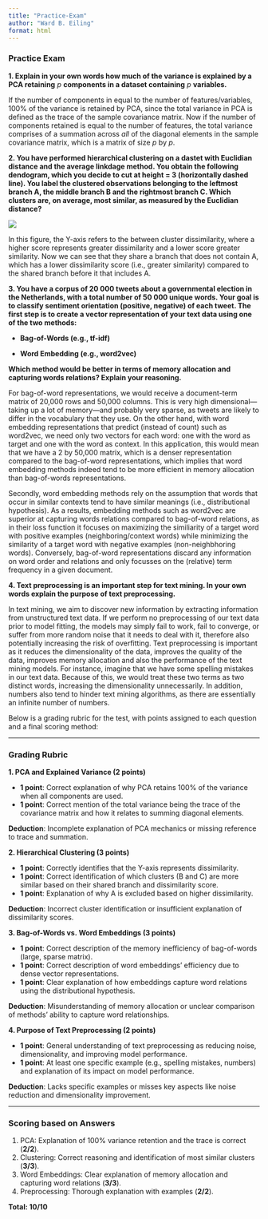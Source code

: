 ```yaml
---
title: "Practice-Exam"
author: "Ward B. Eiling"
format: html
---
```


### Practice Exam

**1. Explain in your own words how much of the variance is explained by a PCA retaining** $p$ **components in a dataset containing** $p$ **variables.**

If the number of components in equal to the number of features/variables, 100% of the variance is retained by PCA, since the total variance in PCA is defined as the trace of the sample covariance matrix. Now if the number of components retained is equal to the number of features, the total variance comprises of a summation across *all* of the diagonal elements in the sample covariance matrix, which is a matrix of size $p$ by $p$.

**2. You have performed hierarchical clustering on a dastet with Euclidian distance and the average linkdage method. You obtain the following dendogram, which you decide to cut at height = 3 (horizontally dashed line). You label the clustered observations belonging to the leftmost branch A, the middle branch B and the rightmost branch C. Which clusters are, on average, most similar, as measured by the Euclidian distance?**

![](images/clipboard-2051524977.png)

In this figure, the Y-axis refers to the between cluster dissimilarity, where a higher score represents greater dissimilarity and a lower score greater similarity. Now we can see that they share a branch that does not contain A, which has a lower dissimilarity score (i.e., greater similarity) compared to the shared branch before it that includes A.

**3. You have a corpus of 20 000 tweets about a governmental election in the Netherlands, with a total number of 50 000 unique words. Your goal is to classify sentiment orientation (positive, negative) of each tweet. The first step is to create a vector representation of your text data using one of the two methods:**

-   **Bag-of-Words (e.g., tf-idf)**

-   **Word Embedding (e.g., word2vec)**

**Which method would be better in terms of memory allocation and capturing words relations? Explain your reasoning.**

For bag-of-word representations, we would receive a document-term matrix of 20,000 rows and 50,000 columns. This is very high dimensional—taking up a lot of memory—and probably very sparse, as tweets are likely to differ in the vocabulary that they use. On the other hand, with word embedding representations that predict (instead of count) such as word2vec, we need only two vectors for each word: one with the word as target and one with the word as context. In this application, this would mean that we have a 2 by 50,000 matrix, which is a denser representation compared to the bag-of-word representations, which implies that word embedding methods indeed tend to be more efficient in memory allocation than bag-of-words representations.

Secondly, word embedding methods rely on the assumption that words that occur in similar contexts tend to have similar meanings (i.e., distributional hypothesis). As a results, embedding methods such as word2vec are superior at capturing words relations compared to bag-of-word relations, as in their loss function it focuses on maximizing the similiarity of a target word with positive examples (neighboring/context words) while minimizing the similarity of a target word with negative examples (non-neighbhoring words). Conversely, bag-of-word representations discard any information on word order and relations and only focusses on the (relative) term frequency in a given document.

**4. Text preprocessing is an important step for text mining. In your own words explain the purpose of text preprocessing.**

In text mining, we aim to discover new information by extracting information from unstructured text data. If we perform no preprocessing of our text data prior to model fitting, the models may simply fail to work, fail to converge, or suffer from more random noise that it needs to deal with it, therefore also potentially increasing the risk of overfitting. Text preprocessing is important as it reduces the dimensionality of the data, improves the quality of the data, improves memory allocation and also the performance of the text mining models. For instance, imagine that we have some spelling mistakes in our text data. Because of this, we would treat these two terms as two distinct words, increasing the dimensionality unnecessarily. In addition, numbers also tend to hinder text mining algorithms, as there are essentially an infinite number of numbers.

Below is a grading rubric for the test, with points assigned to each question and a final scoring method:

---

### Grading Rubric

**1. PCA and Explained Variance (2 points)**

- **1 point**: Correct explanation of why PCA retains 100% of the variance when all components are used.
- **1 point**: Correct mention of the total variance being the trace of the covariance matrix and how it relates to summing diagonal elements.

**Deduction**: Incomplete explanation of PCA mechanics or missing reference to trace and summation.

**2. Hierarchical Clustering (3 points)**

- **1 point**: Correctly identifies that the Y-axis represents dissimilarity.
- **1 point**: Correct identification of which clusters (B and C) are more similar based on their shared branch and dissimilarity score.
- **1 point**: Explanation of why A is excluded based on higher dissimilarity.

**Deduction**: Incorrect cluster identification or insufficient explanation of dissimilarity scores.

**3. Bag-of-Words vs. Word Embeddings (3 points)**

- **1 point**: Correct description of the memory inefficiency of bag-of-words (large, sparse matrix).
- **1 point**: Correct description of word embeddings' efficiency due to dense vector representations.
- **1 point**: Clear explanation of how embeddings capture word relations using the distributional hypothesis.

**Deduction**: Misunderstanding of memory allocation or unclear comparison of methods' ability to capture word relationships.

**4. Purpose of Text Preprocessing (2 points)**

- **1 point**: General understanding of text preprocessing as reducing noise, dimensionality, and improving model performance.
- **1 point**: At least one specific example (e.g., spelling mistakes, numbers) and explanation of its impact on model performance.

**Deduction**: Lacks specific examples or misses key aspects like noise reduction and dimensionality improvement.

---

### Scoring based on Answers
1. PCA: Explanation of 100% variance retention and the trace is correct (**2/2**).  
2. Clustering: Correct reasoning and identification of most similar clusters (**3/3**).  
3. Word Embeddings: Clear explanation of memory allocation and capturing word relations (**3/3**).  
4. Preprocessing: Thorough explanation with examples (**2/2**).  

**Total: 10/10**
